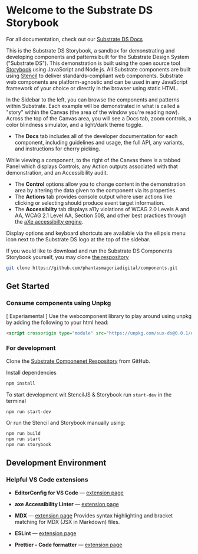
<Meta title="Substrate DS/Start Here" />

# Welcome to the Substrate DS Storybook

For all documentation, check out our [Substrate DS Docs](https://docs.nextds.design)

This is the Substrate DS Storybook, a sandbox for demonstrating and developing components and patterns built for
the Substrate Design System ("Substrate DS"). This demonstration is built using the open source tool
[Storybook](https://storybook.js.org/) using JavaScript and Node.js. All Substrate components are built
using <a href="https://stenciljs.com/docs/introduction" target="_blank">Stencil</a> to deliver standards-compliant web components.
Substrate web components are platform-agnostic and can be used in any JavaScript framework of your choice or directly in the browser
using static HTML.

In the Sidebar to the left, you can browse the components and patterns within Substrate. Each example will
be demonstrated in what is called a "story" within the Canvas (the area of the window you're
reading now). Across the top of the Canvas area, you will see a Docs tab, zoom controls, a color blindness
simulator, and a light/dark theme toggle.

- The **Docs** tab includes all of the developer documentation for each component, including guidelines and usage, the full API, any variants, and instructions for cherry picking.

While viewing a component, to the right of the Canvas there is a tabbed Panel which displays Controls,
any Action outputs associated with that demonstration, and an Accessibility audit.

- The **Control** options allow you to change content in the demonstration area by altering the data given to the component via its properties.
- The **Actions** tab provides console output where user actions like clicking or selecting should produce event target information.
- The **Accessibilty** tab displays a11y violations of WCAG 2.0 Levels A and AA, WCAG 2.1 Level AA, Section 508, and other best practices
  through the [aXe accessibilty engine](https://github.com/dequelabs/axe-core).

Display options and keyboard shortcuts are available via the ellipsis menu
icon next to the Substrate DS logo at the top of the sidebar.

If you would like to download and run the Substrate DS Components Storybook
yourself, you may clone [the respository]('https://github.com/phantasmagoriadigital/components')

```sh
git clone https://github.com/phantasmagoriadigital/components.git
```

## Get Started

### Consume components using Unpkg

[ Experiamental ] Use the webcomponent library to play around using unpkg by adding the following to your html head:

```html
<script crossorigin type="module" src="https://unpkg.com/sux-ds@0.0.1/dist/substrate-ds/substrate-ds.esm.js"></script>
```

### For development

Clone the [Substrate Componenet Respository]('https://github.com/phantasmagoriadigital/components') from GitHub.

Install dependencies

```bash
npm install
```

To start development wit StencilJS & Storybook run `start-dev` in the terminal

```bash
npm run start-dev
```

Or run the Stencil and Storybook manually using:

```bash
npm run build
npm run start
npm run storybook
```

## Development Environment

### Helpful VS Code extensions

- **EditorConfig for VS Code** — [extension page](https://marketplace.visualstudio.com/items?itemName=EditorConfig.EditorConfig)

- **axe Accessibility Linter** — [extension page](https://marketplace.visualstudio.com/items?itemName=deque-systems.vscode-axe-linter)

- **MDX** — [extension page](https://marketplace.visualstudio.com/items?itemName=silvenon.mdx)
  Provides syntax highlighting and bracket matching for MDX (JSX in Markdown) files.

- **ESLint** — [extension page](https://marketplace.visualstudio.com/items?itemName=dbaeumer.vscode-eslint)

- **Prettier - Code formatter** — [extension page](https://marketplace.visualstudio.com/items?itemName=esbenp.prettier-vscode)
